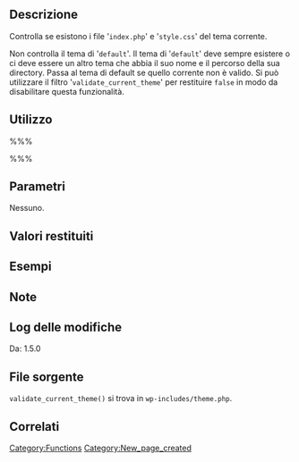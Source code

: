 {{Languages|
{{en|Function Reference/validate_current_theme}}
{{it|Riferimento funzioni/validate_current_theme}}
}}

== Descrizione ==
Controlla se esistono i file '<tt>index.php</tt>' e '<tt>style.css</tt>' del tema corrente.

Non controlla il tema di '<tt>default</tt>'. Il tema di '<tt>default</tt>' deve sempre esistere o ci deve essere un altro tema che abbia il suo nome e il percorso della sua directory. Passa al tema di default se quello corrente non è valido. Si può utilizzare il filtro '<tt>validate_current_theme</tt>' per restituire <tt>false</tt> in modo da disabilitare questa funzionalità.

== Utilizzo ==
%%%<?php validate_current_theme() ?>%%%

== Parametri ==
Nessuno.

== Valori restituiti ==
{{it:Return||boolean|}}

== Esempi ==
<!-- Need creative examples. Feel free to link to external examples. -->

== Note ==

== Log delle modifiche ==
Da: 1.5.0

== File sorgente ==
<!-- Need links to current source code files -->
<tt>validate_current_theme()</tt> si trova in <tt>wp-includes/theme.php</tt>.

== Correlati ==
<!--
    To Do:
    Need to find related functions.
    Need to create groups of functions and create templates to add them to a page quickly.
    Some functions may be related to many groups of functions.
-->

{{it:Tag Footer}}

[[Category:Functions]]
[[Category:New_page_created]]